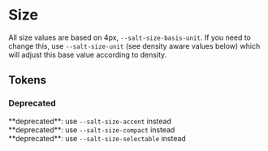 
<Meta title="Theme/Foundations/Size" />

# Size

All size values are based on 4px, `--salt-size-basis-unit`. If you need to change this, use `--salt-size-unit` (see density aware values below) which will adjust this base value according to density.

## Tokens

<DocGrid>
  <SpacingBlock spacingVar="--salt-size-accent" />
  <SpacingBlock spacingVar="--salt-size-basis-unit" />
  <SpacingBlock spacingVar="--salt-size-border" />
  <SpacingBlock spacingVar="--salt-size-divider-strokeWidth" />
  <SpacingBlock spacingVar="--salt-size-sharktooth-height" />
  <SpacingBlock spacingVar="--salt-size-sharktooth-width" />
  <SpacingBlock spacingVar="--salt-size-unit" />
  <SpacingBlock spacingVar="--salt-size-compact" />
  <SpacingBlock spacingVar="--salt-size-base" />
  <SpacingBlock spacingVar="--salt-size-divider-height" />
  <SpacingBlock spacingVar="--salt-size-selectable" />
  <SpacingBlock spacingVar="--salt-size-stackable" />
</DocGrid>

### **Deprecated**

<div style={{ "--saltDocGrid-columns": "repeat(3, auto)" }}>
  <DocGrid>
    <SpacingBlock spacingVar="--salt-size-brandBar" />
    <div>
      **deprecated**: use <code>--salt-size-accent</code> instead
    </div>
    <SpacingBlock spacingVar="--salt-size-detail" />
    <div>
      **deprecated**: use <code>--salt-size-compact</code> instead
    </div>
    <SpacingBlock spacingVar="--salt-size-selection" />
    <div>
      **deprecated**: use <code>--salt-size-selectable</code> instead
    </div>
  </DocGrid>
</div>

